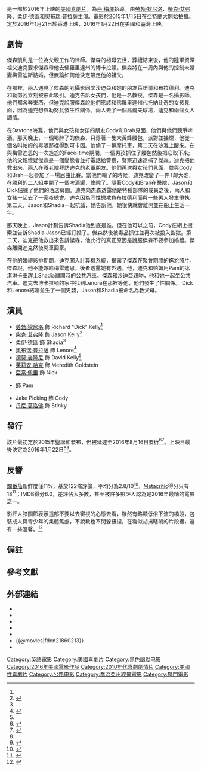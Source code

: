{{noteTA
|G1=Show
|G2=Movie
|T=zh-cn:下流祖父; zh-tw:阿公歐買尬; zh-hk:PARTY冇限耆;
}}
{{Infobox film
| name = 阿公歐買尬
| original_name = {{lang|en|''Dirty Grandpa''}}
| image = Dirty Grandpa Poster.jpg
| alt = 
| caption = 電影海報
| director = [[丹·梅澤|丹·梅澤]]
| producer = {{Plainlist|
* {{link-en|比爾·布洛克|Bill Block}}
* Jason Barrett
* {{link-en|貝瑞·喬瑟夫森|Barry Josephson}}
* Michael Simkin
}} 
| screenplay = 約翰·菲利普斯
| starring = {{Plainlist|
* [[勞勃·狄尼洛|勞勃·狄尼洛]]
* [[柴克·艾弗隆|柴克·艾弗隆]]
* [[奧布瑞·普拉薩|奧布瑞·普拉薩]]
* [[柔伊·德區|柔伊·德區]]
* [[茱莉安·哈克|茱莉安·哈克]]
* [[德莫·麥隆尼|德莫·麥隆尼]]
}}
| music = {{link-en|麥可·安德魯斯|Michael Andrews (musician)}}
| cinematography = Eric Alan Edwards
| editing = Anne McCabe
| studio = {{Plainlist|
* {{link-en|BillBlock Media|Bill Block}}
* {{link-en|QED International|QED International}}
* {{link-en|Josephson Entertainment|Barry Josephson}}
* Ninjas Runnin' Wild Productions
}}
| distributor = [[獅門影視公司|獅門影視公司]]
| released = {{Film date|2016|01|21|香港|2016|01|22|美國、臺灣}}<ref name=deadline />
| runtime = 102分鐘<!--Theatrical runtime: 101:56--><ref>{{cite web | url=http://www.bbfc.co.uk/releases/dirty-grandpa-film | title=''DIRTY GRANDPA'' (15) | work=[[British_Board_of_Film_Classification|British Board of Film Classification]] | date=December 4, 2015 | accessdate=December 4, 2015 | archive-date=2016-02-24 | archive-url=https://web.archive.org/web/20160224020503/http://bbfc.co.uk/releases/dirty-grandpa-film | dead-url=no }}</ref>
| country = {{美國電影產地}}
| language = 英語
| budget = $1150萬美元
| gross = $9407萬美元
| preceded_by = 
| followed_by = 
| cn_name = 下流祖父
| hk_name = PARTY冇限耆
| tw_name = 阿公歐買尬{{notetag|前譯：《怪咖爺爺冏上路》。}}
}}

{{作品名稱|name=''Dirty Grandpa''|hk=PARTY冇限耆|tw=阿公歐買尬|cn=下流祖父}}是一部於2016年上映的[[美國|美國]][[喜劇片|喜劇片]]，為[[丹·梅澤|丹·梅澤]]執導。由[[勞勃·狄尼洛|勞勃·狄尼洛]]、[[柴克·艾弗隆|柴克·艾弗隆]]、[[柔伊·德區|柔伊·德區]]和[[奧布瑞·普拉薩|奧布瑞·普拉薩]]主演。電影於2015年1月5日在[[亞特蘭大|亞特蘭大]]開始拍攝。定於2016年1月21日於香港上映，2016年1月22日在美國和臺灣上映。

== 劇情 ==
傑森凱利是一位為父親工作的律師。傑森的祖母去世，葬禮結束後，他的陸軍資深祖父迪克要求傑森帶他去佛羅里達州的博卡拉頓。傑森將在一周內與他的控制未婚妻梅雷迪斯結婚，但無論如何他決定帶走他的祖父。

在那裡，兩人遇見了傑森的老攝影同學沙迪亞和她的朋友萊諾爾和布拉德利。迪克和勒努瓦立刻被彼此吸引。迪克告訴女孩們，他是一名教授，傑森是一名攝影師。他們都各奔東西，但迪克說服傑森說他們應該和佛羅里達州代托納比奇的女孩見面，因為迪克想與勒努瓦發生性關係。兩人去了一個高爾夫球場，迪克和兩個女人調情。

在Daytona海灘，他們與女孩和女孩的朋友Cody和Brah見面，他們與他們競爭啤酒。那天晚上，一個喝醉了的傑森，只穿著一隻大黃蜂腰包，派對並抽煙，他從一個名叫帕姆的毒販那裡得到可卡因。他偷了一輛摩托車，第二天在沙灘上醒來。在與梅雷迪思的一次尷尬的Face-time期間，一個男孩抓住了腰包然後把它取下來;他的父親懷疑傑森是一個變態者並打電話給警察，警察迅速逮捕了傑森。迪克把他救出來，兩人在養老院拜訪迪克的老​​軍朋友。他們再次與女孩們見面，並與Cody和Brah一起參加了一場屈曲比賽。當他們輸了的時候，迪克改變了一件T卹大砲，在勝利的二人組中開了一個啤酒罐，住院了。隨著Cody和Brah在醫院，Jason和Dick佔據了他們的酒店房間。迪克向杰森透露他是特種部隊的成員之後，兩人和女孩一起去了一家夜總會。迪克因為同性戀欺負布拉德利而與一些男人發生爭執。第二天，Jason和Shadia一起抗議，她告訴他，她很快就會離開並在船上生活一年。

那天晚上，Jason計劃告訴Shadia他到底是誰，但在他可以之前，Cody在網上搜索並告訴Shadia Jason已經訂婚了。傑森然後被毒品抓住並再次被投入監獄。第二天，迪克把他救出來告訴傑森，他此行的真正原因是說服傑森不要參加婚禮。傑森離開迪克然後開車回家。

在他的婚禮彩排期間，迪克闖入計算機系統，揭露了傑森在聚會期間的尷尬照片。傑森說，他不能嫁給梅雷迪思，後者透露她有外遇。他，迪克和帕姆用Pam的冰淇淋卡車趕上Shadia離開時的公共汽車。傑森和沙迪亞親吻，他和她一起坐公共汽車。迪克去博卡拉頓的家中找到Lenore在那裡等他，他們發生了性關係。 Dick和Lenore結婚並生了一個男嬰，Jason和Shadia被命名為教父母。

== 演員 ==
* [[勞勃·狄尼洛|勞勃·狄尼洛]] 飾 Richard "Dick" Kelly<ref name=cast />
* [[柴克·艾弗隆|柴克·艾弗隆]] 飾 Jason Kelly<ref name="cast">{{cite web|url=http://deadline.com/2014/12/zoey-deutch-zac-efron-robert-de-niro-dirty-grandpa-cast-1201315913/|title=Zoey Deutch Joins Zac Efron, Robert De Niro In ‘Dirty Grandpa’|last=Yamato|first=Jen|date=December 9, 2014|accessdate=December 11, 2014|publisher=Deadline|archive-date=2015-12-28|archive-url=https://web.archive.org/web/20151228191427/http://deadline.com/2014/12/zoey-deutch-zac-efron-robert-de-niro-dirty-grandpa-cast-1201315913/|dead-url=no}}</ref>
* [[柔伊·德區|柔伊·德區]] 飾 Shadia<ref name=cast />
* [[奧布瑞·普拉薩|奧布瑞·普拉薩]] 飾 Lenore<ref name="deadline">{{cite web|url=http://deadline.com/2015/01/aubrey-plaza-zac-efron-robert-de-niro-dirty-grandpa-1201344714/|title=Aubrey Plaza Joins Zac Efron, Robert De Niro In ‘Dirty Grandpa’|last=Yamato|first=Jen|date=January 9, 2015|accessdate=January 10, 2015|publisher=Deadline|archive-date=2016-01-13|archive-url=https://web.archive.org/web/20160113170028/http://deadline.com/2015/01/aubrey-plaza-zac-efron-robert-de-niro-dirty-grandpa-1201344714/|dead-url=no}}</ref>
* [[德莫·麥隆尼|德莫·麥隆尼]] 飾 David Kelly<ref name=deadline />
* [[茱莉安·哈克|茱莉安·哈克]] 飾 Meredith Goldstein
* [[亞當·佩里|亞當·佩里]] 飾 Nick
* {{link-en|傑森·曼薩凱斯|Jason Mantzoukas}} 飾 Pam
* Jake Picking 飾 Cody
* [[丹尼·葛洛佛|丹尼·葛洛佛]] 飾 Stinky

== 發行 ==
該片最初定於2015年聖誕節發布，但被延遲至2016年8月16日發行<ref>{{cite web|url=http://insidemovies.ew.com/2014/09/09/now-you-see-me-2-dirty-grandpa-release-dates/|title='Now You See Me 2' and 'Dirty Grandpa' get release dates|last=Blake|first=Emily|date=September 9, 2014|accessdate=December 11, 2014|publisher=Entertainment Weekly|archive-date=2014-12-30|archive-url=https://web.archive.org/web/20141230212325/http://insidemovies.ew.com/2014/09/09/now-you-see-me-2-dirty-grandpa-release-dates/|dead-url=no}}</ref><ref>{{cite web|url=http://deadline.com/2014/12/zoey-deutch-zac-efron-robert-de-niro-dirty-grandpa-cast-1201315913/|title=Zoey Deutch Joins Zac Efron, Robert De Niro In ‘Dirty Grandpa’|date=December 9, 2014|accessdate=July 15, 2015|last=Yamato|first=Jen|publisher=Deadline|archive-date=2015-12-28|archive-url=https://web.archive.org/web/20151228191427/http://deadline.com/2014/12/zoey-deutch-zac-efron-robert-de-niro-dirty-grandpa-cast-1201315913/|dead-url=no}}</ref>。上映日最後決定為2016年1月22日<ref name=deadline /><ref name=Aug2015Deadline>{{cite news|last1=Busch|first1=Anita|title=‘Criminal’, ‘Dirty Grandpa’ & ‘Mechanic: Resurrection’ Get New Release Dates|url=http://deadline.com/2015/08/criminal-dirty-grandpa-mechanic-resurrection-get-new-release-dates-1201490561/|accessdate=August 4, 2015|work=deadline.com|date=August 3, 2015|archive-date=2015-12-12|archive-url=https://web.archive.org/web/20151212183130/https://deadline.com/2015/08/criminal-dirty-grandpa-mechanic-resurrection-get-new-release-dates-1201490561/|dead-url=no}}</ref>。

== 反響 ==
[[爛番茄|爛番茄]]新鮮度僅11%，基於122條評論，平均分為2.8/10<ref>{{cite web |url=http://www.rottentomatoes.com/m/dirty_grandpa/ |title=Dirty Grandpa (2016) |website=[[Rotten_Tomatoes|Rotten Tomatoes]] |accessdate=January 22, 2016 |archive-date=2016-01-25 |archive-url=https://web.archive.org/web/20160125233734/http://www.rottentomatoes.com/m/dirty_grandpa/ |dead-url=no }}</ref>，[[Metacritic|Metacritic]]得分只有18<ref>{{cite web |url=http://www.metacritic.com/movie/dirty-grandpa |title=Dirty Grandpa reviews |website=[[Metacritic|Metacritic]] |accessdate=January 22, 2016 |archive-date=2016-01-25 |archive-url=https://web.archive.org/web/20160125222802/http://www.metacritic.com/movie/dirty-grandpa |dead-url=no }}</ref>；[[IMDB|IMDB]]得分6.0，差評佔大多數，甚至被許多影評人認為是2016年最糟的電影之一。

影評人膝關節表示這部不要以去審視的心態去看，雖然有略顯低俗下流的橋段，包裝成人與青少年的集體焦慮，不說教也不閃躲扭捏，在看似胡搞瞎鬧的片段裡，還有一絲溫馨。<ref>{{Cite web |url=https://m.nownews.com/news/1968785 |title=存档副本 |access-date=2017-04-22 |archive-url=https://web.archive.org/web/20170423152201/https://m.nownews.com/news/1968785 |archive-date=2017-04-23 |dead-url=yes }}</ref>

== 備註 ==
<div class="references-small">
{{notefoot}}
</div>

== 參考文獻 ==
{{Reflist|30em}}

== 外部連結 ==
* {{Official website|www.dirtygrandpa.movie}}
* {{IMDb title|1860213|阿公歐買尬}}
* {{Mojo title|dirtygrandpa|阿公歐買尬}}
* {{Rotten Tomatoes|dirty_grandpa|阿公歐買尬}}
* {{Metacritic|dirty-grandpa|阿公歐買尬}}
* {{@movies|fden21860213}}
* {{Yahoomovie id|6042}}

{{DEFAULTSORT:Dirty Grandpa}}
[[Category:英語電影|Category:英語電影]]
[[Category:美國喜劇片|Category:美國喜劇片]]
[[Category:黑色幽默电影|Category:黑色幽默电影]]
[[Category:2016年美國電影作品|Category:2016年美國電影作品]]
[[Category:2010年代喜劇劇情片|Category:2010年代喜劇劇情片]]
[[Category:美國性喜劇片|Category:美國性喜劇片]]
[[Category:公路电影|Category:公路电影]]
[[Category:喬治亞州取景電影|Category:喬治亞州取景電影]]
[[Category:獅門電影|Category:獅門電影]]